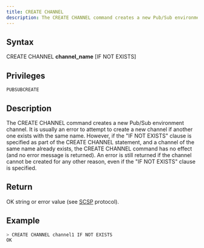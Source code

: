 ```yaml
---
title: CREATE CHANNEL
description: The CREATE CHANNEL command creates a new Pub/Sub environment channel
---
```


## Syntax

CREATE CHANNEL **channel_name** [IF NOT EXISTS]

## Privileges

```
PUBSUBCREATE
```

## Description

The CREATE CHANNEL command creates a new Pub/Sub environment channel.
It is usually an error to attempt to create a new channel if another one exists with the same name. However, if the "IF NOT EXISTS" clause is specified as part of the CREATE CHANNEL statement, and a channel of the same name already exists, the CREATE CHANNEL command has no effect (and no error message is returned). An error is still returned if the channel cannot be created for any other reason, even if the "IF NOT EXISTS" clause is specified.

## Return

OK string or error value (see [SCSP](https://github.com/sqlitecloud/sdk/blob/master/PROTOCOL.md) protocol).

## Example

```bash
> CREATE CHANNEL channel1 IF NOT EXISTS
OK
```
